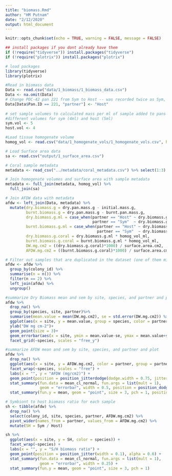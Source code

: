 ```yaml
---
title: "biomass.Rmd"
author: "HM Putnam"
date: "2/12/2020"
output: html_document
---
```


```r
knitr::opts_chunk$set(echo = TRUE, warning = FALSE, message = FALSE)

## install packages if you dont already have them
if (!require("tidyverse")) install.packages("tidyverse")
if (!require("plotrix")) install.packages("plotrix")

# load packages
library(tidyverse)
library(plotrix)

```

```r
#Read in biomass data
Data <- read.csv("data/1_biomass/1_biomass_data.csv")
Data <- na.omit(Data)
# Change POC-42 pan 221 from Sym to Host -- was recorded twice as Sym, assuming pan with more mass is host
Data[Data$Pan.ID == 221, "partner"] <- "Host"
  
# set sample volumes to calculated mass per ml of sample added to pans
#different volumes for sym (4ml) and host (5ml)
sym.vol <- 5
host.vol <- 4

#Load tissue homogenate volume
homog_vol <- read.csv("data/1_homogenate_vols/1_homogenate_vols.csv", header=TRUE)

# Load Surface area data
sa <- read.csv("output/1_surface_area.csv")

# Coral sample metadata
metadata <- read_csv("../metadata/coral_metadata.csv") %>% select(1:3)

# Join homogenate volumes and surface area with sample metadata
metadata <- full_join(metadata, homog_vol) %>%
  full_join(sa)

# Join AFDW data with metadata
afdw <- left_join(Data, metadata) %>%
  mutate(dry.biomass.g = dry.pan.mass.g - initial.mass.g,
         burnt.biomass.g = dry.pan.mass.g - burnt.pan.mass.g,
         dry.biomass.g.ml = case_when(partner == "Host" ~ dry.biomass.g / host.vol, 
                                      partner == "Sym"  ~ dry.biomass.g / sym.vol),
         burnt.biomass.g.ml = case_when(partner == "Host" ~ dry.biomass.g / host.vol, 
                                        partner == "Sym"  ~ dry.biomass.g / sym.vol),
         dry.biomass.g.coral = dry.biomass.g.ml * homog_vol_ml,
         burnt.biomass.g.coral = burnt.biomass.g.ml * homog_vol_ml,
         DW.mg.cm2 = ((dry.biomass.g.coral)*1000) / surface.area.cm2,
         AFDW.mg.cm2 = ((burnt.biomass.g.coral)*1000) / surface.area.cm2)

# Filter out samples that are duplicated in the dataset (one of them might have been different sample with a data entry error, but no way to know for sure)
afdw <- afdw %>%
  group_by(colony_id) %>%
  summarise(n = n()) %>%
  filter(n == 2) %>%
  left_join(afdw) %>%
  ungroup()


```


```r
#summarize Dry Biomass mean and sem by site, species, and partner and plot
afdw %>% 
  drop_na() %>%
  group_by(species, site, partner)%>%
  summarise(mean.value = mean(DW.mg.cm2), se = std.error(DW.mg.cm2)) %>%
  ggplot(aes(x = site, y = mean.value, group = species, color = partner))+
  ylab("DW mg cm-2")+
  geom_point(size = 3)+
  geom_errorbar(aes(x = site, ymin = mean.value-se, ymax = mean.value+se), width = 0.5)+
  facet_grid(~species, scales = "free_y")


```

```r
#summarize AFDW mean and sem by site, species, and partner and plot
afdw %>%
  drop_na() %>%
  ggplot(aes(x = site, y = AFDW.mg.cm2, color = partner, group = partner)) +
  facet_wrap(~species, scales = "free") +
  labs(x = "", y = "AFDW (mg/cm2)") +
  geom_point(position = position_jitterdodge(dodge.width = 0.75, jitter.width = 0.1), alpha = 0.6) +            # Plot all points
  stat_summary(fun.data = mean_cl_normal, fun.args = list(mult = 1),    # Plot standard error
               geom = "errorbar", width = 0.5, position = position_dodge(width = 0.75)) +
  stat_summary(fun.y = mean, geom = "point", size = 3, pch = 1, position = position_dodge(width = 0.75))           # Plot mean

```

```r
# Symbiont to host biomass ratio for each sample
sh <- tibble(afdw) %>%
  drop_na() %>%
  select(colony_id, site, species, partner, AFDW.mg.cm2) %>%
  pivot_wider(names_from = partner, values_from = AFDW.mg.cm2) %>%
  mutate(SH = Sym / Host)

sh %>%
  ggplot(aes(x = site, y = SH, color = species)) +
  facet_wrap(~species) +
  labs(x = "", y = "S/H biomass ratio") +
  geom_point(position = position_jitter(width = 0.1), alpha = 0.6) +            # Plot all points
  stat_summary(fun.data = mean_cl_normal, fun.args = list(mult = 1),    # Plot standard error
               geom = "errorbar", width = 0.25) +
  stat_summary(fun.y = mean, geom = "point", size = 3, pch = 1)           # Plot mean

```

